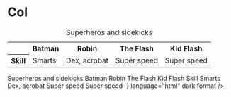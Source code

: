 
<Meta title="Atoms/Table/Col" />

# Col

<Unstyled>
  <table>
    <caption>Superheros and sidekicks</caption>
    <colgroup>
      <col />
      <col span="2" className="batman" />
      <col span="2" className="flash" />
    </colgroup>
    <tr>
      <td></td>
      <th scope="col">Batman</th>
      <th scope="col">Robin</th>
      <th scope="col">The Flash</th>
      <th scope="col">Kid Flash</th>
    </tr>
    <tr>
      <th scope="row">Skill</th>
      <td>Smarts</td>
      <td>Dex, acrobat</td>
      <td>Super speed</td>
      <td>Super speed</td>
    </tr>
  </table>
  <Source
    code={`
      <table>
        <caption>Superheros and sidekicks</caption>
        <colgroup>
          <col />
          <col span="2" className="batman" />
          <col span="2" className="flash" />
        </colgroup>
        <tr>
          <td></td>
          <th scope="col">Batman</th>
          <th scope="col">Robin</th>
          <th scope="col">The Flash</th>
          <th scope="col">Kid Flash</th>
        </tr>
        <tr>
          <th scope="row">Skill</th>
          <td>Smarts</td>
          <td>Dex, acrobat</td>
          <td>Super speed</td>
          <td>Super speed</td>
        </tr>
      </table>
    `}
    language="html"
    dark
    format
  />
</Unstyled>
